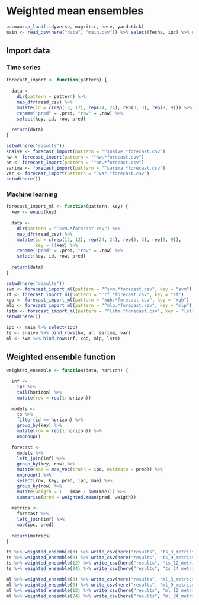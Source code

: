 # Weighted mean ensembles

```r
pacman::p_load(tidyverse, magrittr, here, yardstick)
main <- read_csv(here("data", "main.csv")) %>% select(fecha, ipc) %>% rowid_to_column(".row")
```

## Import data

### Time series

```r
forecast_import <- function(pattern) {
  
  data <- 
    dir(pattern = pattern) %>% 
    map_dfr(read_csv) %>% 
    mutate(id = c(rep(12, 12), rep(24, 24), rep(3, 3), rep(9, 9))) %>% 
    rename("pred" = .pred, "row" = .row) %>% 
    select(key, id, row, pred)
  
  return(data)
}
```

```r
setwd(here("results"))
snaive <- forecast_import(pattern = "^snaive.*forecast.csv")
hw <- forecast_import(pattern = "^hw.*forecast.csv")
ar <- forecast_import(pattern = "^ar.*forecast.csv")
sarima <- forecast_import(pattern = "^sarima.*forecast.csv")
var <- forecast_import(pattern = "^var.*forecast.csv")
setwd(here())
```

### Machine learning

```r
forecast_import_ml <- function(pattern, key) {
  key <- enquo(key)
  
  data <- 
    dir(pattern = "^svm.*forecast.csv") %>% 
    map_dfr(read_csv) %>% 
    mutate(id = c(rep(12, 12), rep(24, 24), rep(3, 3), rep(9, 9)),
           key = !!key) %>% 
    rename("pred" = .pred, "row" = .row) %>% 
    select(key, id, row, pred)
  
  return(data)
}
```

```r
setwd(here("results"))
svm <- forecast_import_ml(pattern = "^svm.*forecast.csv", key = "svm")
rf <- forecast_import_ml(pattern = "^rf.*forecast.csv", key = "rf")
xgb <- forecast_import_ml(pattern = "xgb.*forecast.csv", key = "xgb")
mlp <- forecast_import_ml(pattern = "^mlp.*forecast.csv", key = "mlp")
lstm <- forecast_import_ml(pattern = "^lstm.*forecast.csv", key = "lstm")
setwd(here())
```

```r
ipc <- main %>% select(ipc)
ts <- snaive %>% bind_rows(hw, ar, sarima, var)
ml <- svm %>% bind_rows(rf, xgb, mlp, lstm)
```

## Weighted ensemble function

```r
weighted_ensemble <- function(data, horizon) {

  inf <- 
    ipc %>% 
    tail(horizon) %>% 
    mutate(row = rep(1:horizon))
  
  models <- 
    ts %>% 
    filter(id == horizon) %>% 
    group_by(key) %>% 
    mutate(row = rep(1:horizon)) %>% 
    ungroup()
  
  forecast <- 
    models %>% 
    left_join(inf) %>% 
    group_by(key, row) %>% 
    mutate(mae = mae_vec(truth = ipc, estimate = pred)) %>% 
    ungroup() %>% 
    select(row, key, pred, ipc, mae) %>% 
    group_by(row) %>% 
    mutate(weigth = 1 - (mae / sum(mae))) %>% 
    summarise(pred = weighted.mean(pred, weigth))
  
  metrics <- 
    forecast %>% 
    left_join(inf) %>% 
    mae(ipc, pred)
  
  return(metrics)
}
```

```r
ts %>% weighted_ensemble(3) %>% write_csv(here("results", "ts_3_metrics.csv"))
ts %>% weighted_ensemble(9) %>% write_csv(here("results", "ts_9_metrics.csv"))
ts %>% weighted_ensemble(12) %>% write_csv(here("results", "ts_12_metrics.csv"))
ts %>% weighted_ensemble(24) %>% write_csv(here("results", "ts_24_metrics.csv"))
```

```r
ml %>% weighted_ensemble(3) %>% write_csv(here("results", "ml_3_metrics.csv"))
ml %>% weighted_ensemble(9) %>% write_csv(here("results", "ml_9_metrics.csv"))
ml %>% weighted_ensemble(12) %>% write_csv(here("results", "ml_12_metrics.csv"))
ml %>% weighted_ensemble(24) %>% write_csv(here("results", "ml_24_metrics.csv"))
```
